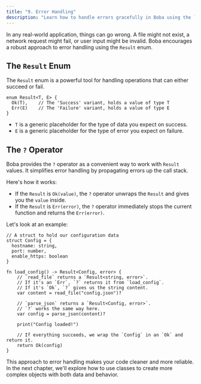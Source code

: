 ```yaml
---
title: "9. Error Handling"
description: "Learn how to handle errors gracefully in Boba using the `Result` enum."
---
```


In any real-world application, things can go wrong. A file might not exist, a network request might fail, or user input might be invalid. Boba encourages a robust approach to error handling using the `Result` enum.

## The `Result` Enum

The `Result` enum is a powerful tool for handling operations that can either succeed or fail.

```boba
enum Result<T, E> {
  Ok(T),    // The 'Success' variant, holds a value of type T
  Err(E)    // The 'Failure' variant, holds a value of type E
}
```

- `T` is a generic placeholder for the type of data you expect on success.
- `E` is a generic placeholder for the type of error you expect on failure.

## The `?` Operator

Boba provides the `?` operator as a convenient way to work with `Result` values. It simplifies error handling by propagating errors up the call stack.

Here's how it works:

- If the `Result` is `Ok(value)`, the `?` operator unwraps the `Result` and gives you the `value` inside.
- If the `Result` is `Err(error)`, the `?` operator immediately stops the current function and returns the `Err(error)`.

Let's look at an example:

```boba
// A struct to hold our configuration data
struct Config = {
  hostname: string,
  port: number,
  enable_https: boolean
}

fn load_config() -> Result<Config, error> {
    // `read_file` returns a `Result<string, error>`.
    // If it's an `Err`, `?` returns it from `load_config`.
    // If it's `Ok`, `?` gives us the string content.
    var content = read_file("config.json")?

    // `parse_json` returns a `Result<Config, error>`.
    // `?` works the same way here.
    var config = parse_json(content)?

    print("Config loaded!")

    // If everything succeeds, we wrap the `Config` in an `Ok` and return it.
    return Ok(config)
}
```

This approach to error handling makes your code cleaner and more reliable. In the next chapter, we'll explore how to use classes to create more complex objects with both data and behavior.
